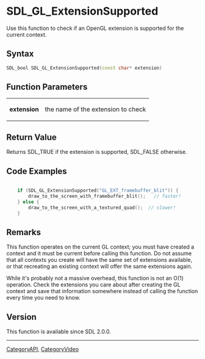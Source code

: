 
= SDL_GL_ExtensionSupported =
Use this function to check if an OpenGL extension is supported for the current context.


== Syntax ==
<syntaxhighlight lang='c++'>
SDL_bool SDL_GL_ExtensionSupported(const char* extension)
</syntaxhighlight>

== Function Parameters ==
{|
|'''extension'''
|the name of the extension to check
|}

== Return Value ==
Returns SDL_TRUE if the extension is supported, SDL_FALSE otherwise.

== Code Examples ==
<syntaxhighlight lang='c++'>

    if (SDL_GL_ExtensionSupported("GL_EXT_framebuffer_blit")) {
        draw_to_the_screen_with_framebuffer_blit();   // faster!
    } else {
        draw_to_the_screen_with_a_textured_quad();  // slower!
    }

</syntaxhighlight>

== Remarks ==

This function operates on the current GL context; you must have created a context and it must be current before calling this function. Do not assume that all contexts you create will have the same set of extensions available, or that recreating an existing context will offer the same extensions again.

While it's probably not a massive overhead, this function is not an O(1) operation. Check the extensions you care about after creating the GL context and save that information somewhere instead of calling the function every time you need to know.

== Version ==
This function is available since SDL 2.0.0.

----
[[CategoryAPI]], [[CategoryVideo]]
